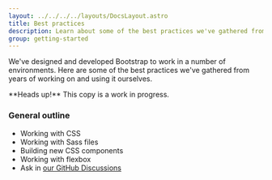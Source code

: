 ```yaml
---
layout: ../../../../layouts/DocsLayout.astro
title: Best practices
description: Learn about some of the best practices we've gathered from years of working on and using Bootstrap.
group: getting-started
---
```


We've designed and developed Bootstrap to work in a number of environments. Here are some of the best practices we've gathered from years of working on and using it ourselves.

<Callout>
**Heads up!** This copy is a work in progress.
</Callout>

### General outline

- Working with CSS
- Working with Sass files
- Building new CSS components
- Working with flexbox
- Ask in [our GitHub Discussions](https://github.com/twbs/bootstrap/discussions)
